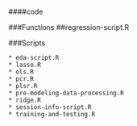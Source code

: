 ####code

###Functions
	##regression-script.R

###Scripts

	* eda-script.R
	* lasso.R
	* ols.R
	* pcr.R
	* plsr.R
	* pre-modeling-data-processing.R
	* ridge.R
	* session-info-script.R
	* training-and-testing.R